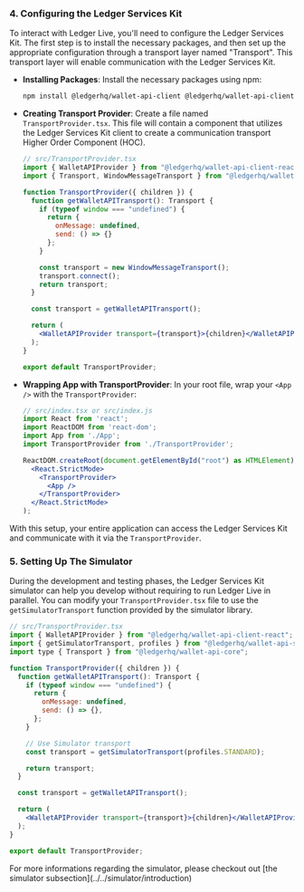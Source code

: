 
### 4. **Configuring the Ledger Services Kit**

To interact with Ledger Live, you'll need to configure the Ledger Services Kit. The first step is to install the necessary packages, and then set up the appropriate configuration through a transport layer named "Transport". This transport layer will enable communication with the Ledger Services Kit.

- **Installing Packages**:
  Install the necessary packages using npm:

  ```sh npm2yarn
  npm install @ledgerhq/wallet-api-client @ledgerhq/wallet-api-client-react
  ```

- **Creating Transport Provider**:
  Create a file named `TransportProvider.tsx`. This file will contain a component that utilizes the Ledger Services Kit client to create a communication transport Higher Order Component (HOC).

  ```jsx
  // src/TransportProvider.tsx
  import { WalletAPIProvider } from "@ledgerhq/wallet-api-client-react";
  import { Transport, WindowMessageTransport } from "@ledgerhq/wallet-api-client";

  function TransportProvider({ children }) {
    function getWalletAPITransport(): Transport {
      if (typeof window === "undefined") {
        return {
          onMessage: undefined,
          send: () => {}
        };
      }

      const transport = new WindowMessageTransport();
      transport.connect();
      return transport;
    }

    const transport = getWalletAPITransport();

    return (
      <WalletAPIProvider transport={transport}>{children}</WalletAPIProvider>
    );
  }

  export default TransportProvider;
  ```

- **Wrapping App with TransportProvider**:
  In your root file, wrap your `<App />` with the `TransportProvider`:

  ```jsx
  // src/index.tsx or src/index.js
  import React from 'react';
  import ReactDOM from 'react-dom';
  import App from './App';
  import TransportProvider from './TransportProvider';

  ReactDOM.createRoot(document.getElementById("root") as HTMLElement).render(
    <React.StrictMode>
      <TransportProvider>
        <App />
      </TransportProvider>
    </React.StrictMode>
  );
  ```

With this setup, your entire application can access the Ledger Services Kit and communicate with it via the `TransportProvider`.

### 5. **Setting Up The Simulator**

During the development and testing phases, the Ledger Services Kit simulator can help you develop without requiring to run Ledger Live in parallel.
You can modify your `TransportProvider.tsx` file to use the `getSimulatorTransport` function provided by the simulator library.

```jsx
// src/TransportProvider.tsx
import { WalletAPIProvider } from "@ledgerhq/wallet-api-client-react";
import { getSimulatorTransport, profiles } from "@ledgerhq/wallet-api-simulator";
import type { Transport } from "@ledgerhq/wallet-api-core";

function TransportProvider({ children }) {
  function getWalletAPITransport(): Transport {
    if (typeof window === "undefined") {
      return {
        onMessage: undefined,
        send: () => {},
      };
    }

    // Use Simulator transport
    const transport = getSimulatorTransport(profiles.STANDARD);

    return transport;
  }

  const transport = getWalletAPITransport();

  return (
    <WalletAPIProvider transport={transport}>{children}</WalletAPIProvider>
  );
}

export default TransportProvider;
```

<Callout emoji="💡">
  For more informations regarding the simulator, please checkout out [the
  simulator subsection](../../simulator/introduction)
</Callout>
